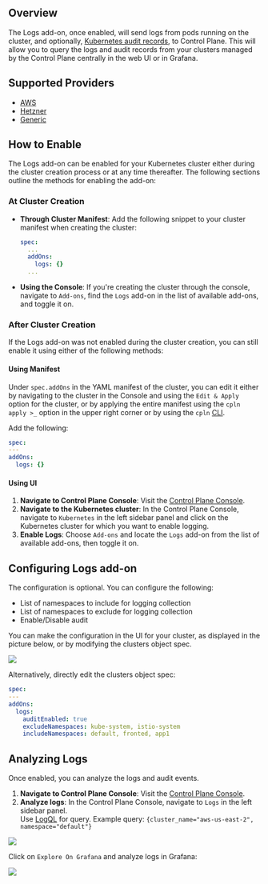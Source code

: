 ## Overview

The Logs add-on, once enabled, will send logs from pods running on the cluster, and optionally, [Kubernetes audit records](https://kubernetes.io/docs/tasks/debug/debug-cluster/audit/), to Control Plane. This will allow you to query the logs and audit records from your clusters managed by the Control Plane centrally in the web UI or in Grafana.

## Supported Providers

- [AWS](../aws)
- [Hetzner](../hetzner)
- [Generic](../generic)

## How to Enable

The Logs add-on can be enabled for your Kubernetes cluster either during the cluster creation process or at any time thereafter. The following sections outline the methods for enabling the add-on:

### At Cluster Creation

- **Through Cluster Manifest**: Add the following snippet to your cluster manifest when creating the cluster:

  ```yaml YAML
  spec:
    ...
    addOns:
      logs: {}
    ...
  ```

- **Using the Console**: If you're creating the cluster through the console, navigate to `Add-ons`, find the `Logs` add-on in the list of available add-ons, and toggle it on.

### After Cluster Creation

If the Logs add-on was not enabled during the cluster creation, you can still enable it using either of the following methods:

#### Using Manifest

Under `spec.addOns` in the YAML manifest of the cluster, you can edit it either by navigating to the cluster in the Console and using the `Edit & Apply` option for the cluster, or by applying the entire manifest using the `cpln apply >_` option in the upper right corner or by using the `cpln` [CLI](/reference/cli).

Add the following:

```yaml YAML
spec:
---
addOns:
  logs: {}
```

#### Using UI

1. **Navigate to Control Plane Console**: Visit the [Control Plane Console](https://console.cpln.io/console/).
2. **Navigate to the Kubernetes cluster**: In the Control Plane Console, navigate to `Kubernetes` in the left sidebar panel and click on the Kubernetes cluster for which you want to enable logging.
3. **Enable Logs**: Choose `Add-ons` and locate the `Logs` add-on from the list of available add-ons, then toggle it on.

## Configuring Logs add-on

The configuration is optional. You can configure the following:

- List of namespaces to include for logging collection
- List of namespaces to exclude for logging collection
- Enable/Disable audit

You can make the configuration in the UI for your cluster, as displayed in the picture below, or by modifying the clusters object spec.

<Frame>
  <img src="/public/images/mk8s/add-ons/logs-configurations.png" />
</Frame>

Alternatively, directly edit the clusters object spec:

```yaml YAML
spec:
---
addOns:
  logs:
    auditEnabled: true
    excludeNamespaces: kube-system, istio-system
    includeNamespaces: default, fronted, app1
```

## Analyzing Logs

Once enabled, you can analyze the logs and audit events.

1. **Navigate to Control Plane Console**: Visit the [Control Plane Console](https://console.cpln.io/console/).
2. **Analyze logs**: In the Control Plane Console, navigate to `Logs` in the left sidebar panel.  
   Use [LogQL](https://grafana.com/docs/loki/latest/query/) for query. Example query: `{cluster_name="aws-us-east-2", namespace="default"}`

<Frame>
  <img src="/public/images/mk8s/add-ons/ui-logs.png" />
</Frame>

Click on `Explore On Grafana` and analyze logs in Grafana:

<Frame>
  <img src="/public/images/mk8s/add-ons/grafana-logs.png" />
</Frame>
